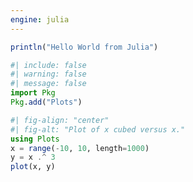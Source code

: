 ```yaml
---
engine: julia
---
```


```julia
println("Hello World from Julia")
```

```julia
#| include: false
#| warning: false
#| message: false
import Pkg
Pkg.add("Plots")
```

```julia
#| fig-align: "center"
#| fig-alt: "Plot of x cubed versus x."
using Plots
x = range(-10, 10, length=1000)
y = x .^ 3
plot(x, y)
```
